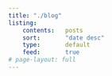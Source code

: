 ```yaml
---
title: "./blog"
listing:
    contents:   posts
    sort:       "date desc"
    type:       default
    feed:       true
# page-layout: full
---
```

